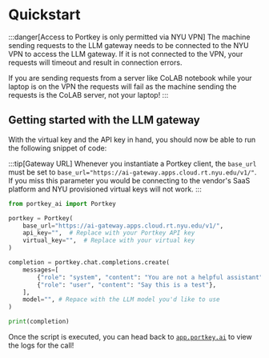 # Quickstart

:::danger[Access to Portkey is only permitted via NYU VPN]
The machine sending requests to the LLM gateway needs to be connected to the NYU VPN to access the LLM gateway. If it is not connected to the VPN, your requests will timeout and result in connection errors.

If you are sending requests from a server like CoLAB notebook while your laptop is on the VPN the requests will fail as the machine sending the requests is the CoLAB server, not your laptop!
:::


## Getting started with the LLM gateway
With the virtual key and the API key in hand, you should now be able to run the following snippet of code:

:::tip[Gateway URL]
Whenever you instantiate a Portkey client, the `base_url` must be set to `base_url="https://ai-gateway.apps.cloud.rt.nyu.edu/v1/"`. If you miss this parameter you would be connecting to the vendor's SaaS platform and NYU provisioned virtual keys will not work.
:::

```python
from portkey_ai import Portkey

portkey = Portkey(
    base_url="https://ai-gateway.apps.cloud.rt.nyu.edu/v1/",
    api_key="",  # Replace with your Portkey API key
    virtual_key="",  # Replace with your virtual key
)

completion = portkey.chat.completions.create(
    messages=[
        {"role": "system", "content": "You are not a helpful assistant"},
        {"role": "user", "content": "Say this is a test"},
    ],
    model="", # Repace with the LLM model you'd like to use
)

print(completion)
```

Once the script is executed, you can head back to [`app.portkey.ai`](https://app.portkey.ai/login) to view the logs for the call!
